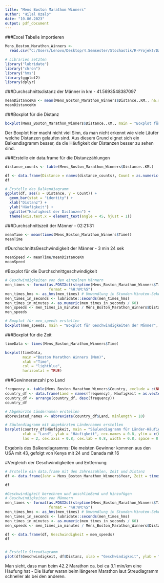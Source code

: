 ```yaml
---
title: "Mens Boston Marathon Winners"
author: "Hilal Özalp"
date: "10.06.2023"
output: pdf_document
---
```

###Excel Tabelle importieren
```r
Mens_Boston_Marathon_Winners <-
  read.csv("C:/Users/Lenovo/Desktop/4.Semsester/Stochastik/R-Projekt/Daten/Mens_Boston_Marathon_Winners.csv")

# Libraries setzten
library("lubridate")
library("chron")
library("hms")
library(ggplot2)
library(dplyr)
```


###Durchschnittsdistanz der Männer in km - 41.5693548387097 
```r
meanDistanceKm <- mean(Mens_Boston_Marathon_Winners$Distance..KM., na.rm = TRUE)
meanDistanceKm
```

###Boxplot für die Distanz
```r
boxplot(Mens_Boston_Marathon_Winners$Distance..KM., main = "Boxplot für die Distanz", horizontal = TRUE)
```

Der Boxplot hier macht nicht viel Sinn, da man nicht erkennt wie viele Läufer welche Distanzen gelaufen sind.
Aus diesem Grund eignet sich ein Balkendiagramm besser, da die Häufigkeit der Distanzen besser zu sehen sind.

###Erstelle ein data.frame für die Distanzzählungen
```r
distance_counts <- table(Mens_Boston_Marathon_Winners$Distance..KM.)

df <- data.frame(Distance = names(distance_counts), Count = as.numeric(distance_counts))
df

# Erstelle das Balkendiagramm
ggplot(df, aes(x = Distance, y = Count)) +
  geom_bar(stat = "identity") +
  xlab("Distanz") +
  ylab("Häufigkeit") +
  ggtitle("Häufigkeit der Distanzen") +
  theme(axis.text.x = element_text(angle = 45, hjust = 1))
```


###Durchschnittszeit der Männer - 02:21:31
```r

meanTime <- mean(times(Mens_Boston_Marathon_Winners$Time))
meanTime
```


#DurchschnittsGeschwindigkeit der Männer - 3 min 24 sek
```r
meanSpeed <- meanTime/meanDistanceKm
meanSpeed
```

#Boxplot für die Durchschnittgeschwindigkeit
```r
# Geschwindigkeiten von den einzelnen Männern
men_times <- format(as.POSIXct(strptime(Mens_Boston_Marathon_Winners$Time, format="%H:%M:%S")), 
                    format = "%H:%M:%S")
men_times_hms <- as_hms(men_times) # Umwandlung in Stunden-Minuten-Sekunden
men_times_in_seconds <- lubridate::seconds(men_times_hms)
men_times_in_minutes <- as.numeric(men_times_in_seconds / 60)
men_speeds <- men_times_in_minutes / Mens_Boston_Marathon_Winners$Distance..KM.
men_speeds

# Boxplot für men_speeds erstellen
boxplot(men_speeds, main = "Boxplot für Geschwindigkeiten der Männer", xlab = "Geschwindigkeit (Minuten pro Kilometer)", horizontal = TRUE)

```

###Boxplot für die Zeit
```r
timeData <- times(Mens_Boston_Marathon_Winners$Time)

boxplot(timeData,
        main ="Boston Marathon Winners (Men)",
        xlab ="Time",
        col = "lightblue",
        horizontal = TRUE)
```


###Gewinneranzahl pro Land
```r

frequency <- table(Mens_Boston_Marathon_Winners$Country, exclude = c(NULL, ""))
country_df <- data.frame(Land = names(frequency), Häufigkeit = as.vector(unname(frequency)))
country_df <- arrange(country_df, desc(frequency))
country_df

# Abgekürzte Ländernamen erstellen
abbreviated_names <- abbreviate(country_df$Land, minlength = 10)

# Säulendiagramm mit abgekürzten Ländernamen erstellen
barplot(country_df$Häufigkeit, main = "Säulendiagramm für Länder-Häufigkeit",
        xlab = "Land", ylab = "Häufigkeit", cex.names = 0.8, ylim = c(0, max(country_df$Häufigkeit) + 1), 
        las = 2, cex.axis = 0.8, cex.lab = 0.8, width = 0.8, space = 0.5, names.arg = abbreviated_names)


```
Ergebnis des Balkendiagramms: Die meisten Gewinner kommen aus den USA mit 43, gefolgt von Kenya mit 24 und Canada mit 16


#Vergleich der Geschwindigkeiten und Entfernung
```r
# Erstelle ein data.frame mit den Jahreszahlen, Zeit und Distanz
df <- data.frame(Jahr = Mens_Boston_Marathon_Winners$Year, Zeit = times(Mens_Boston_Marathon_Winners$Time), Distanz = Mens_Boston_Marathon_Winners$Distance..KM.)

df

#Geschwindigkeit berechnen und anschließend und hinzufügen
# Geschwindigkeiten von Männern
men_times <- format(as.POSIXct(strptime(Mens_Boston_Marathon_Winners$Time, format="%H:%M:%S")), 
                    format = "%H:%M:%S")
men_times_hms <- as_hms(men_times) # Umwandlung in Stunden-Minuten-Sekunden
men_times_in_seconds <- lubridate::seconds(men_times_hms)
men_times_in_minutes <- as.numeric(men_times_in_seconds / 60)
men_speeds <- men_times_in_minutes / Mens_Boston_Marathon_Winners$Distance..KM.

df <- data.frame(df, Geschwindigkeit = men_speeds)
df


# Erstelle Streudiagramm
plot(df$Geschwindigkeit, df$Distanz, xlab = "Geschwindigkeit", ylab = "Distanz", main ="Vergleich zwischen der Geschwindigkeit und der Entfernung")

```
Man sieht, dass man beim 42.2 Marathon ca. bei ca 3.1 min/km eine Häufung hat - Die läufer waran beim längeren Marathon laut Streudiagramm schneller als bei den anderen.








































